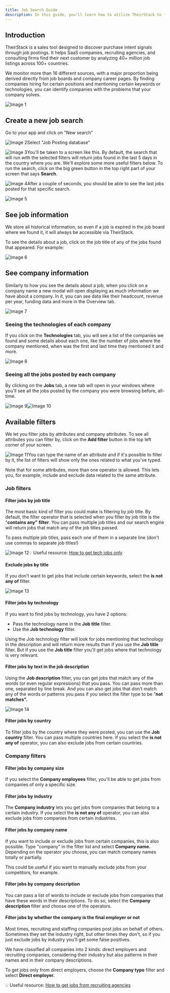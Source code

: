 ```yaml
---
title: Job Search Guide
description: In this guide, you'll learn how to utilize TheirStack to find companies with open positions by filtering through millions of listings worldwide. Discover how to refine your search using over 20 job and company filters, making it easier to target your ideal opportunities.
---
```


Introduction
------------

TheirStack is a sales tool designed to discover purchase intent signals through job postings. It helps SaaS companies, recruiting agencies, and consulting firms find their next customer by analyzing 40+ million job listings across 100+ countries.

We monitor more than 16 different sources, with a major proportion being derived directly from job boards and company career pages. By finding companies hiring for certain positions and mentioning certain keywords or technologies, you can identify companies with the problems that your company solves.

![Image 1](https://images.prismic.io/theirstack/ZfLkzkmNsf2sHk4q_CleanShot2024-03-14at12.44.14.png?auto=format,compress)

Create a new job search
-----------------------

Go to your app and click on "New search"

![Image 2](https://images.prismic.io/theirstack/65b0e428615e73009ec3e0ba_find-companies-tech-stack-1.png?auto=format,compress)Select "Job Posting database"

![Image 3](https://images.prismic.io/theirstack/65b2522d615e73009ec3eb72_find-companies-with-open-positions.png?auto=format,compress)You'll be taken to a screen like this. By default, the search that will run with the selected filters will return jobs found in the last 5 days in the country where you are. We'll explore some more useful filters below. To run the search, click on the big green button in the top right part of your screen that says **Search**.

![Image 4](https://images.prismic.io/theirstack/ZfIH9EmNsf2sHkCG_CleanShot2024-03-13at21.08.06%402x.png?auto=format,compress)After a couple of seconds, you should be able to see the last jobs posted for that specific search.

![Image 5](https://images.prismic.io/theirstack/ZfII2EmNsf2sHkCQ_CleanShot2024-03-13at21.10.05%402x.png?auto=format,compress)

See job information
-------------------

We store all historical information, so even if a job is expired in the job board where we found it, it will always be accessible via TheirStack.

To see the details about a job, click on the job title of any of the jobs found that appeared. For example:

![Image 6](https://images.prismic.io/theirstack/ZfLXHUmNsf2sHkyb_CleanShot2024-03-14at11.52.37.png?auto=format,compress)

See company information
-----------------------

Similarly to how you see the details about a job, when you click on a company name a new modal will open displaying as much information we have about a company. In it, you can see data like their headcount, revenue per year, funding data and more in the Overview tab.

![Image 7](https://images.prismic.io/theirstack/ZfLXUUmNsf2sHkym_CleanShot2024-03-14at11.53.46.png?auto=format,compress)

### Seeing the technologies of each company

If you click on the **Technologies** tab, you will see a list of the companies we found and some details about each one, like the number of jobs where the company mentioned, when was the first and last time they mentioned it and more.

![Image 8](https://images.prismic.io/theirstack/ZfLXfEmNsf2sHkyr_CleanShot2024-03-14at11.54.31.png?auto=format,compress)

### Seeing all the jobs posted by each company

By clicking on the **Jobs** tab, a new tab will open in your windows where you'll see all the jobs posted by the company you were browsing before, all-time.

![Image 9](https://images.prismic.io/theirstack/ZfLXq0mNsf2sHkyu_CleanShot2024-03-14at11.54.31.png?auto=format,compress)![Image 10](https://images.prismic.io/theirstack/ZfLX2UmNsf2sHkyy_CleanShot2024-03-14at11.55.56.png?auto=format,compress)

Available filters
-----------------

We let you filter jobs by attributes and company attributes. To see all attributes you can filter by, click on the **Add filter** button in the top left corner of your screen.

![Image 11](https://images.prismic.io/theirstack/ZfLYYkmNsf2sHkzF_CleanShot2024-03-14at11.58.13.png?auto=format,compress)You can type the name of an attribute and if it's possible to filter by it, the list of filters will show only the ones related to what you've typed.

Note that for some attributes, more than one operator is allowed. This lets you, for example, include and exclude data related to the same attribute.

### Job filters

#### Filter jobs by job title

The most basic kind of filter you could make is filtering by job title. By default, the filter operator that is selected when you filter by job title is the "**contains any" filter**. You can pass multiple job titles and our search engine will return jobs that match any of the job titles passed.

To pass multiple job titles, pass each one of them in a separate line (don't use commas to separate job titles!)

![Image 12](https://images.prismic.io/theirstack/ZfLYskmNsf2sHkzH_CleanShot2024-03-14at11.59.25.png?auto=format,compress)💡 Useful resource: [How to get tech jobs only](https://theirstack.com/en/docs/how-to-get-tech-jobs-only)

#### Exclude jobs by title

If you don't want to get jobs that include certain keywords, select the **is not any of** filter.

![Image 13](https://images.prismic.io/theirstack/ZfLZYEmNsf2sHkzP_CleanShot2024-03-14at12.02.27.png?auto=format,compress)

#### Filter jobs by technology

If you want to find jobs by technology, you have 2 options:

*   Pass the technology name in the **Job title** filter.
*   Use the **Job technology** filter.

Using the Job technology filter will look for jobs mentioning that technology in the description and will return more results than if you use the **Job title** filter. But if you use the **Job title** filter you'll get jobs where that technology is very relevant.

#### Filter jobs by text in the job description

Using the **Job description** filter, you can get jobs that match any of the words (or even regular expressions) that you pass. You can pass more than one, separated by line break. And you can also get jobs that don't match any of the words or patterns you pass if you select the filter type to be "**not matches".**

![Image 14](https://images.prismic.io/theirstack/ZfLmQkmNsf2sHk5I_CleanShot2024-03-14at12.57.24.png?auto=format,compress)

#### Filter jobs by country

To filter jobs by the country where they were posted, you can use the **Job country** filter. You can pass multiple countries here. If you select the **is not any of** operator, you can also exclude jobs from certain countries.

### Company filters

#### Filter jobs by company size

If you select the **Company employees** filter, you'll be able to get jobs from companies of only a specific size.

#### Filter jobs by industry

The **Company industry** lets you get jobs from companies that belong to a certain industry. If you select the **is not any of** operator, you can also exclude jobs from companies from certain industries.

#### Filter jobs by company name

If you want to include or exclude jobs from certain companies, this is also possible. Type "company" in the filter list and select **Company name.** Depending on the operator you choose, you can match company names totally or partially.

This could be useful if you want to manually exclude jobs from your competitors, for example.

#### Filter jobs by company description

You can pass a list of words to include or exclude jobs from companies that have these words in their descriptions. To do so, select the **Company description** filter and choose one of the operators.

#### Filter jobs by whether the company is the final employer or not

Most times, recruiting and staffing companies post jobs on behalf of others. Sometimes they set the industry right, but other times they don't, so if you just exclude jobs by industry you'll get some false positives.

We have classified all companies into 2 kinds: direct employers and recruiting companies, considering their industry but also patterns in their names and in their company descriptions.

To get jobs only from direct employers, choose the **Company type** filter and select **Direct employer.**

💡 Useful resource: [How to get jobs from recruiting agencies](https://theirstack.com/en/docs/how-to-exclude-jobs-from-recruiting-agencies)

